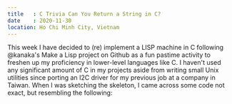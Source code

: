 ```yaml
---
title   : C Trivia Can You Return a String in C?
date    : 2020-11-30
location: Ho Chi Minh City, Vietnam
---
```


This week I have decided to (re) implement a LISP machine in C following @kanaka's Make a Lisp project on Github as a fun pastime activity to freshen up my proficiency in lower-level languages like C. I haven't used any significant amount of C in my projects aside from writing small Unix utilities since porting an I2C driver for my previous job at a company in Taiwan. When I was sketching the skeleton, I came across some code not exact, but resembling the following:

